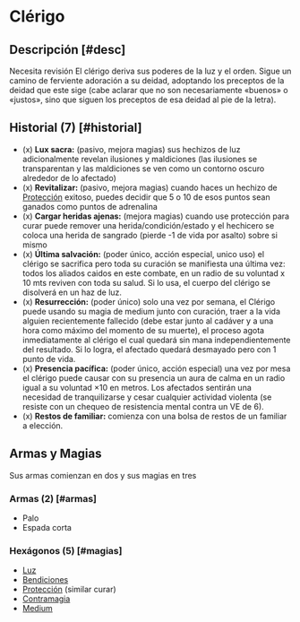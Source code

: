 
# Clérigo

<Bleed>
  <Screenshot src={holyWarriorPic} alt="placeholder" full />
</Bleed>

## Descripción [#desc]

<Callout type="warning" emoji="🔎">
  Necesita revisión
</Callout>
El clérigo deriva sus poderes de la luz y el orden. Sigue un camino de ferviente 
adoración a su deidad, adoptando los preceptos de la deidad que este sige 
(cabe aclarar que no son necesariamente «buenos» o «justos», sino que siguen los 
preceptos de esa deidad al pie de la letra).

## Historial (7) [#historial]

- (x) **Lux sacra:** (pasivo, mejora magias) sus hechizos de luz adicionalmente revelan ilusiones y maldiciones (las ilusiones se transparentan y las maldiciones se ven como un contorno oscuro alrededor de lo afectado)
- (x) **Revitalizar:** (pasivo, mejora magias) cuando haces un hechizo de [Protección](/docs/list-hexagons/e19) exitoso, puedes decidir que 5 o 10 de esos puntos sean ganados como puntos de adrenalina
- (x) **Cargar heridas ajenas:** (mejora magias) cuando use protección para curar puede remover una herida/condición/estado y el hechicero se coloca una herida de sangrado (pierde -1 de vida por asalto) sobre si mismo
- (x) **Última salvación:** (poder único, acción especial, unico uso) el clérigo se sacrifica pero toda su curación se manifiesta una última vez: todos los aliados caidos en este combate, en un radio de su voluntad x 10 mts reviven con toda su salud. Si lo usa, el cuerpo del clérigo se disolverá en un haz de luz.
- (x) **Resurrección:** (poder único) solo una vez por semana, el Clérigo puede usando su magia de medium junto con curación, traer a la vida alguien recientemente fallecido (debe estar junto al cadáver y a una hora como máximo del momento de su muerte), el proceso agota inmediatamente al clérigo el cual quedará sin mana independientemente del resultado. Si lo logra, el afectado quedará desmayado pero con 1 punto de vida.
- (x) **Presencia pacífica:** (poder único, acción especial) una vez por mesa el clérigo puede causar con su presencia un aura de calma en un radio igual a su voluntad ×10 en metros. Los afectados sentirán una necesidad de tranquilizarse y cesar cualquier actividad violenta (se resiste con un chequeo de resistencia mental contra un VE de 6).
- (x) **Restos de familiar:** comienza con una bolsa de restos de un familiar a elección.

## Armas y Magias
Sus armas comienzan en dos y sus magias en tres

### Armas (2) [#armas]

- Palo
- Espada corta

### Hexágonos (5) [#magias]

- [Luz](/docs/list-hexagons/e01)
- [Bendiciones](/docs/list-hexagons/e04)
- [Protección](/docs/list-hexagons/e19) (similar curar)
- [Contramagia](/docs/list-hexagons/e12)
- [Medium](/docs/list-hexagons/e21)
